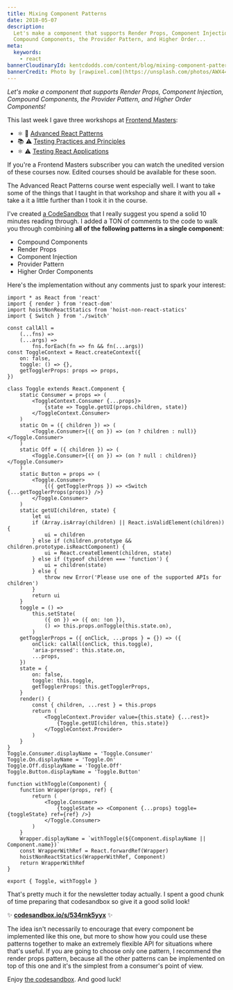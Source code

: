 ```yaml
---
title: Mixing Component Patterns
date: 2018-05-07
description:
  Let's make a component that supports Render Props, Component Injection,
  Compound Components, the Provider Pattern, and Higher Order...
meta:
  keywords:
    - react
bannerCloudinaryId: kentcdodds.com/content/blog/mixing-component-patterns/banner
bannerCredit: Photo by [rawpixel.com](https://unsplash.com/photos/AWX44zfMV-M)
---
```


_Let's make a component that supports Render Props, Component Injection,
Compound Components, the Provider Pattern, and Higher Order Components!_

This last week I gave three workshops at
[Frontend Masters](https://frontendmasters.com):

- ⚛️ 💯
  [Advanced React Patterns](https://frontendmasters.com/workshops/advanced-react-patterns)
- 📚 ⚠️
  [Testing Practices and Principles](https://frontendmasters.com/workshops/testing-practices-principles)
- ⚛️ ⚠️
  [Testing React Applications](https://frontendmasters.com/workshops/testing-react-apps)

If you're a Frontend Masters subscriber you can watch the unedited version of
these courses now. Edited courses should be available for these soon.

The Advanced React Patterns course went especially well. I want to take some of
the things that I taught in that workshop and share it with you all + take a it
a little further than I took it in the course.

I've created [a CodeSandbox](https://codesandbox.io/s/534rnk5yyx) that I really
suggest you spend a solid 10 minutes reading through. I added a TON of comments
to the code to walk you through combining **all of the following patterns in a
single component**:

- Compound Components
- Render Props
- Component Injection
- Provider Pattern
- Higher Order Components

Here's the implementation without any comments just to spark your interest:

```tsx
import * as React from 'react'
import { render } from 'react-dom'
import hoistNonReactStatics from 'hoist-non-react-statics'
import { Switch } from './switch'

const callAll =
	(...fns) =>
	(...args) =>
		fns.forEach(fn => fn && fn(...args))
const ToggleContext = React.createContext({
	on: false,
	toggle: () => {},
	getTogglerProps: props => props,
})

class Toggle extends React.Component {
	static Consumer = props => (
		<ToggleContext.Consumer {...props}>
			{state => Toggle.getUI(props.children, state)}
		</ToggleContext.Consumer>
	)
	static On = ({ children }) => (
		<Toggle.Consumer>{({ on }) => (on ? children : null)}</Toggle.Consumer>
	)
	static Off = ({ children }) => (
		<Toggle.Consumer>{({ on }) => (on ? null : children)}</Toggle.Consumer>
	)
	static Button = props => (
		<Toggle.Consumer>
			{({ getTogglerProps }) => <Switch {...getTogglerProps(props)} />}
		</Toggle.Consumer>
	)
	static getUI(children, state) {
		let ui
		if (Array.isArray(children) || React.isValidElement(children)) {
			ui = children
		} else if (children.prototype && children.prototype.isReactComponent) {
			ui = React.createElement(children, state)
		} else if (typeof children === 'function') {
			ui = children(state)
		} else {
			throw new Error('Please use one of the supported APIs for children')
		}
		return ui
	}
	toggle = () =>
		this.setState(
			({ on }) => ({ on: !on }),
			() => this.props.onToggle(this.state.on),
		)
	getTogglerProps = ({ onClick, ...props } = {}) => ({
		onClick: callAll(onClick, this.toggle),
		'aria-pressed': this.state.on,
		...props,
	})
	state = {
		on: false,
		toggle: this.toggle,
		getTogglerProps: this.getTogglerProps,
	}
	render() {
		const { children, ...rest } = this.props
		return (
			<ToggleContext.Provider value={this.state} {...rest}>
				{Toggle.getUI(children, this.state)}
			</ToggleContext.Provider>
		)
	}
}
Toggle.Consumer.displayName = 'Toggle.Consumer'
Toggle.On.displayName = 'Toggle.On'
Toggle.Off.displayName = 'Toggle.Off'
Toggle.Button.displayName = 'Toggle.Button'

function withToggle(Component) {
	function Wrapper(props, ref) {
		return (
			<Toggle.Consumer>
				{toggleState => <Component {...props} toggle={toggleState} ref={ref} />}
			</Toggle.Consumer>
		)
	}
	Wrapper.displayName = `withToggle(${Component.displayName || Component.name})`
	const WrapperWithRef = React.forwardRef(Wrapper)
	hoistNonReactStatics(WrapperWithRef, Component)
	return WrapperWithRef
}

export { Toggle, withToggle }
```

That's pretty much it for the newsletter today actually. I spent a good chunk of
time preparing that codesandbox so give it a good solid look!

✨ [**codesandbox.io/s/534rnk5yyx**](https://codesandbox.io/s/534rnk5yyx) ✨

The idea isn't necessarily to encourage that every component be implemented like
this one, but more to show how you could use these patterns together to make an
extremely flexible API for situations where that's useful. If you are going to
choose only one pattern, I recommend the render props pattern, because all the
other patterns can be implemented on top of this one and it's the simplest from
a consumer's point of view.

Enjoy [the codesandbox](https://codesandbox.io/s/534rnk5yyx). And good luck!

